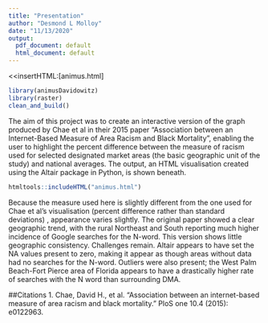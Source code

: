 ```yaml
---
title: "Presentation"
author: "Desmond L Molloy"
date: "11/13/2020"
output:
  pdf_document: default
  html_document: default
---
```


<<insertHTML:[animus.html]
```r
library(animusDavidowitz)
library(raster)
clean_and_build()
```

The aim of this project was to create an interactive version of the graph produced by Chae et al in their 2015 paper "Association between an Internet-Based Measure of Area Racism and Black Mortality", enabling the user to highlight the percent difference between the measure of racism used for selected designated market areas (the basic geographic unit of the study) and national averages. The output, an HTML visualisation created using the Altair package in Python, is shown beneath.

```r
htmltools::includeHTML("animus.html")
```
Because the measure used here is slightly different from the one used for Chae et al's visualisation (percent difference rather than standard deviations) , appearance varies slightly. The original paper showed a clear geographic trend, with the rural Northeast and South reporting much higher incidence of Google searches for the N-word. This version shows little geographic consistency. 
Challenges remain. Altair appears to have set the NA values present to zero, making it appear as though areas without data had no searches for the N-word. Outliers were also present; the West Palm Beach-Fort Pierce area of Florida appears to have a drastically higher rate of searches with the N word than surrounding DMA. 

##Citations
1. Chae, David H., et al. "Association between an internet-based measure of area racism and black mortality." PloS one 10.4 (2015): e0122963.
